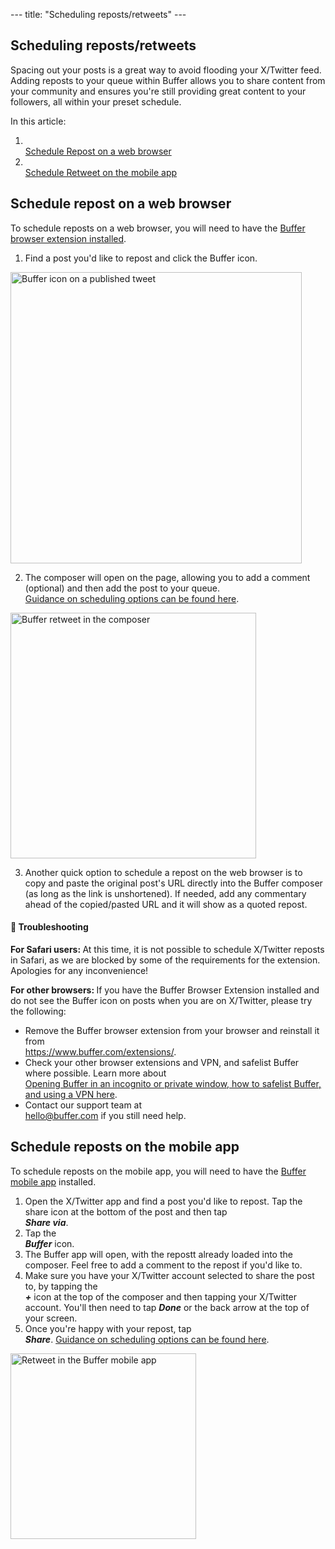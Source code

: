 --- title: "Scheduling reposts/retweets" --- <article id="fullArticle"> <h1 class="title">Scheduling reposts/retweets</h1> <a href="javascript:window.print()" class="printArticle" title="Print this article" aria-label="Print this Article"><i class="icon-print"></i></a> <p>Spacing out your posts is a great way to avoid flooding your X/Twitter feed. Adding reposts to your queue within Buffer allows you to share content from your community and ensures you're still providing great content to your followers, all within your preset schedule.</p> <p>In this article:</p> <ol> <li></li><a href="#h_01H6R788W7Z5DJAGKSZSHWXH3X" target="_self">Schedule Repost on a web browser</a></li> <li></li><a href="#h_01H6R8JDWZNJS07A2MS2P6XCDR" target="_self">Schedule Retweet on the mobile app</a></li> </ol> <h2 id="h_01H6R788W7Z5DJAGKSZSHWXH3X">Schedule repost on a web browser</h2> <p>To schedule reposts on a web browser, you will need to have the <a href="https://buffer.helpscoutdocs.com/article/653-buffer-browser-extension" target="_self">Buffer browser extension installed</a>.</p> <ol> <li>Find a post you'd like to repost and click the Buffer icon.</li> </ol> <img alt="Buffer icon on a published tweet" src="//d33v4339jhl8k0.cloudfront.net/docs/assets/64cb6cf86d4a3e191f237e66/images/652002c842d97d1c04591662/file-rkGI9F5DYZ.png" style="width: 465.99px; max-width: 100%; " /><br /> <ol start="2"> <li>The composer will open on the page, allowing you to add a comment (optional) and then add the post to your queue. </li><a href="https://buffer.helpscoutdocs.com/article/642-scheduling-posts#01H7Z9VSXB3C6E1KQ9Y4G6QFY0" target="_self">Guidance on scheduling options can be found here</a>.</li> </ol> <img alt="Buffer retweet in the composer" src="//d33v4339jhl8k0.cloudfront.net/docs/assets/64cb6cf86d4a3e191f237e66/images/66b656a76eb51e63b8f9e7db/file-IjTptgTByy.jpg" style="width: 392.969px; max-width: 100%; " /> <ol start="3"> <li>Another quick option to schedule a repost on the web browser is to copy and paste the original post's URL directly into the Buffer composer (as long as the link is unshortened). If needed, add any commentary ahead of the copied/pasted URL and it will show as a quoted repost.</li> </ol> <div class="callout-blue"> <h4 id="01H800XJ9BXCC13QKHJB8QP6VX">📝 Troubleshooting</h4> <p><b>For Safari users: </b>At this time, it is not possible to schedule X/Twitter reposts in Safari, as we are blocked by some of the requirements for the extension. Apologies for any inconvenience!</p> <p><b>For other browsers: </b>If you have the Buffer Browser Extension installed and do not see the Buffer icon on posts when you are on X/Twitter, please try the following:</p> <ul> <li>Remove the Buffer browser extension from your browser and reinstall it from </li><a href="https://www.buffer.com/extensions/" target="_self" rel="undefined">https://www.buffer.com/extensions/</a>.</li> <li>Check your other browser extensions and VPN, and safelist Buffer where possible. Learn more about </li><a href="https://buffer.helpscoutdocs.com/article/508-opening-buffer-in-an-incognito-or-private-window-how-to-safelist-buffer-and-using-a-vpn" target="_self">Opening Buffer in an incognito or private window, how to safelist Buffer, and using a VPN here</a>.</li> <li>Contact our support team at </li><a href="mailto:hello@buffer.com">hello@buffer.com</a> if you still need help.</li> </ul> </div> <h2 id="h_01H6R8JDWZNJS07A2MS2P6XCDR">Schedule reposts on the mobile app</h2> <p>To schedule reposts on the mobile app, you will need to have the <a href="https://buffer.helpscoutdocs.com/article/603-getting-started-with-buffers-mobile-app" target="_self">Buffer mobile app</a> installed.</p> <ol> <li>Open the X/Twitter app and find a post you'd like to repost. Tap the share icon at the bottom of the post and then tap </li><em><strong>Share via</strong></em>.</li> <li>Tap the </li><em><strong>Buffer</strong></em> icon.</li> <li>The Buffer app will open, with the repostt already loaded into the composer. Feel free to add a comment to the repost if you'd like to.</li> <li>Make sure you have your X/Twitter account selected to share the post to, by tapping the </li><em><strong>+</strong></em> icon at the top of the composer and then tapping your X/Twitter account. You'll then need to tap <em><strong>Done</strong></em> or the back arrow at the top of your screen.</li> <li>Once you're happy with your repost, tap </li><strong><em>Share</em></strong>. <a href="https://buffer.helpscoutdocs.com/article/642-scheduling-posts" target="_self">Guidance on scheduling options can be found here</a>.</li> </ol> <img alt="Retweet in the Buffer mobile app" src="//d33v4339jhl8k0.cloudfront.net/docs/assets/64cb6cf86d4a3e191f237e66/images/651499108820396325b6fd95/img-1714411-1695848718-177972413.gif" style="width: 296.988px; max-width: 100%; " /> </article> 